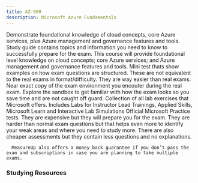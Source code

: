 ```yaml
---
title: AZ-900
description: Microsoft Azure Fundamentals
---
```


<Card title="Get Started" icon="star"> 
  <LinkCard title="Exam AZ-900: Microsoft Azure Fundamentals" href="https://learn.microsoft.com/en-us/credentials/certifications/azure-fundamentals?WT.mc_id=studentamb_165290" target="_blank"/>
      Demonstrate foundational knowledge of cloud concepts, core Azure services, plus Azure management and governance features and tools.
  <LinkCard title="AZ-900 Study Guide" href="https://learn.microsoft.com/credentials/certifications/resources/study-guides/az-900?WT.mc_id=studentamb_165290" target="_blank"/>
      Study guide contains topics and information you need to know to successfully prepare for the exam. 
  <LinkCard title="Microsoft Learn" href="https://learn.microsoft.com/en-us/training/courses/az-900t00/?WT.mc_id=studentamb_165290?WT.mc_id=studentamb_165290" target="_blank"/>
      This course will provide foundational level knowledge on cloud concepts; core Azure services; and Azure management and governance features and tools.
  <LinkCard title="Practice Assessment" href="https://learn.microsoft.com/credentials/certifications/exams/az-900/practice/assessment?assessment-type=practice&assessmentId=23&WT.mc_id=studentamb_165290" target="_blank"/>
      Mini test thats show examples on how exam questions are structured. These are not equivalent to the real exams in format/difficulty. They are way easier than real exams.
  <LinkCard title="Exam Sandbox" href="https://aka.ms/examdemo" target="_blank"/>
      Near exact copy of the exam environment you encouter during the real exam. Explore the sandbox to get familiar with how the exam looks so you save time and are not caught off guard. 
  <LinkCard title="Exam Labs" href="https://certs.msfthub.wiki/labs/az-900labs" target="_blank"/>
      Collection of all lab exercises that Microsoft offers. Includes Labs for Instructor Lead Trainings, Applied Skills, Microsoft Learn and Interactive Lab Simulations
</Card>

<Card title="MeasureUp Practice Tests" icon="open-book"> 
<CardGrid>
  <LinkCard title="MeasureUp Assessment" href="https://www.measureup.com/assessment-az-900-microsoft-azure-fundamentals.html#u44" target="_blank"/>
  <LinkCard title="MeasureUp Practice Test" href="https://www.measureup.com/microsoft-practice-test-az-900-microsoft-azure-fundamentals.html#u44" target="_blank"/>
</CardGrid>
  <LinkCard title="MeasureUp Subscriptions" href="https://www.measureup.com/subscription-plans-for-individuals#u44" target="_blank"/>
      Official Microsoft Practice tests. They are expensive but they will prepare you for the exam. They are harder than normal exam questions but that helps 
      even more to identify your weak areas and where you need to study more. There are also cheaper assessments but they contain less questions and no explanations.

      MeasureUp also offers a money back guarantee if you don’t pass the exam and subscriptions in case you are planning to take multiple exams. 
</Card>

### Studying Resources

<Tabs>

  <TabItem label="Text">
  <CardGrid>
    <LinkCard title="Microsoft Learn" href="https://learn.microsoft.com/en-us/certifications/exams/az-900?WT.mc_id=studentamb_165290" target="_blank"/>
    <LinkCard title="Microsoft Exam Ref Book" href="https://www.microsoftpressstore.com/store/exam-ref-az-900-microsoft-azure-fundamentals-9780137955145" target="_blank"/>
  </CardGrid>
  </TabItem>

<TabItem label="Videos">
  <CardGrid>
    <LinkCard title="On Demand Instructor-led Training Series" href="https://learn.microsoft.com/en-us/shows/on-demand-instructor-led-training-series/?terms=AZ-900&WT.mc_id=studentamb_165290" target="_blank"/>
    <LinkCard title="John Savill Course" href="https://www.youtube.com/playlist?list=PLlVtbbG169nED0_vMEniWBQjSoxTsBYS3" target="_blank"/>
    <LinkCard title="John Savill Study Cram" href="https://www.youtube.com/watch?v=tQp1YkB2Tgs" target="_blank"/>
    <LinkCard title="Adam Marczak" href="https://www.youtube.com/playlist?list=PLGjZwEtPN7j-Q59JYso3L4_yoCjj2syrM" target="_blank"/>
    <LinkCard title="A Guide to Cloud" href="https://www.youtube.com/playlist?list=PLhLKc18P9YOD2Iu7rlZ7Y5AM1mv66kMI7" target="_blank"/>
    <LinkCard title="Inside Cloud and Security Cram" href="https://www.youtube.com/watch?v=gH3pwWO0Q9Y" target="_blank"/>
    <LinkCard title="Cloudlee's Introduction to Azure" href="https://learn.cloudlee.io/p/getting-started-with-azure" target="_blank"/>
    <LinkCard title="Microsoft Virtual Training Day - Azure Fundamentals" href="https://events.microsoft.com/en-us/allevents/?language=English&clientTimeZone=1&search=Microsoft%20Azure%20Virtual%20Training%20Day:%20Fundamentals" target="_blank"/>
  </CardGrid>
</TabItem>

<TabItem label="Paid">
  <CardGrid>
    <LinkCard title="Scott Duffy Udemy Course" href="https://www.udemy.com/course/az900-azure" target="_blank"/>
    <LinkCard title="Microsoft's Official Coursera Course" href="https://www.coursera.org/specializations/microsoft-azure-fundamentals-az-900" target="_blank"/>
    <LinkCard title="CBT Nuggets" href="https://www.cbtnuggets.com/it-training/microsoft-azure/fundamentals" target="_blank"/>
  </CardGrid>
</TabItem>

  <TabItem label="Tests">
  <CardGrid>
    <LinkCard title="Microsoft Learn Practice Assessment" href="https://learn.microsoft.com/credentials/certifications/exams/az-900/practice/assessment?assessment-type=practice&assessmentId=23&WT.mc_id=studentamb_165290" target="_blank"/>
    <LinkCard title="MeasureUp Practice Tests" href="https://www.measureup.com/microsoft-practice-test-az-900-microsoft-azure-fundamentals.html#u44" target="_blank"/>
    <LinkCard title="MeasureUp Assessment" href="https://www.measureup.com/assessment-az-900-microsoft-azure-fundamentals.html#u44" target="_blank"/>
    <LinkCard title="Whizlab Practice Tests" href="https://www.whizlabs.com/microsoft-azure-certification-az-900" target="_blank"/> 
  </CardGrid>
  </TabItem>

  <TabItem label="Misc">
  <CardGrid>
    <LinkCard title="Microsoft 365 E5 Developer Tenant" href="https://developer.microsoft.com/en-us/microsoft-365/dev-program" target="_blank"/> 
    <LinkCard title="Microsoft Azure Free Account" href="https://azure.microsoft.com/en-us/offers/ms-azr-0044p" target="_blank"/> 
    <LinkCard title="Cisco Networking Basics Course" href="https://skillsforall.com/course/networking-basics?courseLang=en-US" target="_blank"/> 
  </CardGrid>
  </TabItem>
  </Tabs>


